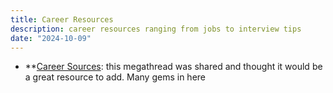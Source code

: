 ```yaml
---
title: Career Resources
description: career resources ranging from jobs to interview tips
date: "2024-10-09"
---
```


- **[Career Sources](https://docs.google.com/spreadsheets/d/1Z69ytUE5Y77AcOYqxBzkHJ6xE4m8eQToVKGJwJjQRm0/edit?gid=386692854#gid=386692854): this megathread was shared and thought it would be a great resource to add. Many gems in here